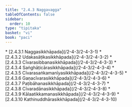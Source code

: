 ```yaml
---
title: "2.4.3 Naggavagga"
tableOfContents: false
sidebar:
  order: 10
type: "tipitaka"
basket: "vi"
book: "paci"
---
```



<DynamicBreadcrumb />



<TableOfContents book="paci" section="2.4.3">
* [2.4.3.1 Naggasikkhāpada](/2-4-3/2-4-3-1)
* [2.4.3.2 Udakasāṭikasikkhāpada](/2-4-3/2-4-3-2)
* [2.4.3.3 Cīvarasibbanasikkhāpada](/2-4-3/2-4-3-3)
* [2.4.3.4 Saṅghāṭicārasikkhāpada](/2-4-3/2-4-3-4)
* [2.4.3.5 Cīvarasaṅkamanīyasikkhāpada](/2-4-3/2-4-3-5)
* [2.4.3.6 Gaṇacīvarasikkhāpada](/2-4-3/2-4-3-6)
* [2.4.3.7 Paṭibāhanasikkhāpada](/2-4-3/2-4-3-7)
* [2.4.3.8 Cīvaradānasikkhāpada](/2-4-3/2-4-3-8)
* [2.4.3.9 Kālaatikkamanasikkhāpada](/2-4-3/2-4-3-9)
* [2.4.3.10 Kathinuddhārasikkhāpada](/2-4-3/2-4-3-10)
</TableOfContents>